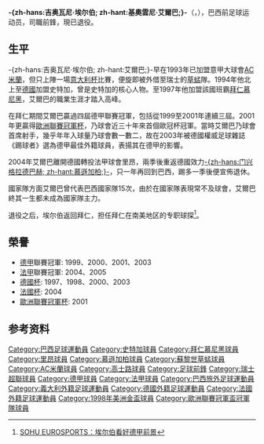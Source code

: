 {{noteTA
|G1=足球
|T=zh-hans:吉奥瓦尼·埃尔伯; zh-hant:基奧雲尼·艾爾巴;
}}
{{Football player infobox
| playername          = -{zh-hans:吉奥瓦尼·埃尔伯; zh-hant:基奧雲尼·艾爾巴;}-
| image               = [[File:Giovane_Elber_2021.jpg|210px]]
| fullname            = Élber de Souza
| height              = 1.82米
| nickname            = 
| dateofbirth         = {{birth date and age|1972|7|23}}
| cityofbirth         = [[隆德里納|伦德利纳]]
| countryofbirth      = {{BRA}}
| currentclub         = 已退役
| position            = [[前鋒_(足球)|前鋒]]
| youthyears          = 
| youthclubs          = 
| years               = 1991-94<br />1994-97<br />1997-03<br />2003-04<br />2005<br />2006
| clubs               = [[苏黎世草蜢足球俱乐部|草蜢]]<br />[[斯圖加特足球俱樂部|-{zh-hans:斯图加特; zh-hant:史特加;}-]]<br />[[拜仁慕尼黑|拜仁慕尼黑]]<br />[[里昂足球俱樂部|里昂]]<br />[[门兴格拉德巴赫足球俱乐部|-{zh-hans:门兴格拉德巴赫; zh-hant:慕遜加柏;}-]]<br />[[高士路|高士路]]<br />'''總數'''
| caps(goals)         = 69(41)<br />87(41)<br />169(92)<br />30(11)<br />4(0)<br />40(18)<br />'''399 (203)'''
| nationalyears       = 1998-01
| nationalteam        = {{fb|BRA}}
| nationalcaps(goals) = 15(7)
| pcupdate            = 09:11, 26 January 2007
| ntupdate            = 09:11, 26 January 2007
}}
'''-{zh-hans:吉奥瓦尼·埃尔伯; zh-hant:基奧雲尼·艾爾巴;}-'''（{{lang-pt|'''Giovane Élber de Souza'''}}，{{bd|1972年|7月23日||catIdx=E}}），巴西前足球运动员，司職前鋒，現已退役。

== 生平 ==
-{zh-hans:吉奥瓦尼·埃尔伯; zh-hant:艾爾巴;}-早在1993年已加盟意甲大球會[[AC米蘭|AC米蘭]]，但只上陣一場[[意大利杯|意大利杯]]比賽，便旋即被外借至瑞士的[[苏黎世草蜢足球俱乐部|草蜢]]隊。1994年他北上至[[德國|德國]]加盟史特加，曾是史特加的核心人物。至1997年他加盟該國班霸[[拜仁慕尼黑|拜仁慕尼黑]]，艾爾巴的職業生涯才踏入高峰。

在拜仁期間艾爾巴贏過四屆德甲聯賽冠軍，包括從1999至2001年連續三屆。2001年更贏得[[歐洲聯賽冠軍杯|歐洲聯賽冠軍杯]]，乃球會近三十年來首個歐冠杯冠軍。當時艾爾巴乃球會首席射手，幾乎年年入球量乃球會數一數二，故在2003年被德國權威足球雜誌《踢球者》選為德甲最佳外籍球員，表揚其在德甲的影響。

2004年艾爾巴離開德國轉投法甲球會里昂，兩季後重返德國效力[[门兴格拉德巴赫足球俱乐部|-{zh-hans:门兴格拉德巴赫; zh-hant:慕遜加柏;}-]]，只一年再回到巴西，踢多一季後便宣佈退休。

國家隊方面艾爾巴曾代表巴西國家隊15次，由於在國家隊表現常不及球會，艾爾巴終其一生都未成為國家隊主力。

退役之后，埃尔伯返回拜仁，担任拜仁在南美地区的专职球探<ref>[http://eurosport.sports.sohu.com/football/bundesliga/2008-2009/story_sto1796647.shtml SOHU EUROSPORTS：埃尔伯看好德甲前景]{{dead link|date=2017年12月 |bot=InternetArchiveBot |fix-attempted=yes }}</ref>。

== 榮譽 ==
* [[德甲|德甲]]聯賽冠軍: 1999、2000、2001、2003
* [[法甲|法甲]]聯賽冠軍: 2004、2005
* [[德國杯|德國杯]]: 1997、1998、2000、2003
* [[法國杯|法國杯]]: 2004
* [[歐洲聯賽冠軍杯|歐洲聯賽冠軍杯]]: 2001

== 参考资料 ==
{{reflist}}

{{Authority control}}
{{DEFAULTSORT:Elber Giovane}}
{{德甲最佳射手}}

[[Category:巴西足球運動員|Category:巴西足球運動員]]
[[Category:史特加球員|Category:史特加球員]]
[[Category:拜仁慕尼黑球員|Category:拜仁慕尼黑球員]]
[[Category:里昂球員|Category:里昂球員]]
[[Category:慕遜加柏球員|Category:慕遜加柏球員]]
[[Category:蘇黎世草蜢球員|Category:蘇黎世草蜢球員]]
[[Category:AC米蘭球員|Category:AC米蘭球員]]
[[Category:高士路球員|Category:高士路球員]]
[[Category:足球前鋒|Category:足球前鋒]]
[[Category:瑞士超聯球員|Category:瑞士超聯球員]]
[[Category:德甲球員|Category:德甲球員]]
[[Category:法甲球員|Category:法甲球員]]
[[Category:巴西旅外足球運動員|Category:巴西旅外足球運動員]]
[[Category:義大利外籍足球運動員|Category:義大利外籍足球運動員]]
[[Category:德國外籍足球運動員|Category:德國外籍足球運動員]]
[[Category:法國外籍足球運動員|Category:法國外籍足球運動員]]
[[Category:1998年美洲金盃球員|Category:1998年美洲金盃球員]]
[[Category:歐洲聯賽冠軍盃冠軍隊球員|Category:歐洲聯賽冠軍盃冠軍隊球員]]
